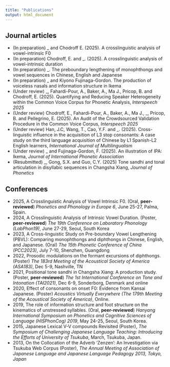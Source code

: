 ```yaml
---
title: "Publications"
output: html_document
---
```


## Journal articles

- (In preparation) \_ and Chodroff E. (2025). A crosslinguistic analysis of vowel-intrinsic F0
- (In preparation) Chodroff, E. and \_. (2025). A crosslinguistic analysis of vowel-intrinsic duration
- (In preparation) \_. The preboundary lengthening of monophthongs and vowel sequences in Chinese, English and Japanese
- (In preparation) \_ and Kiyono Fujinaga-Gordon. The production of voiceless nasals and information structure in Ikema
- (Under review) \_, Fahardi-Pour, A., Baker, A., Ma J., Pricop, B. and Chodroff, E. (2025). Quantifying and Reducing Speaker Heterogeneity within the Common Voice Corpus for Phonetic Analysis, *Interspeech 2025*
- (Under review) Chodroff, E., Fahardi-Pour, A., Baker, A., Ma J., \_, Pricop, B. and Pellegrino, E. (2025). An Audit of the Crowdsourced Validation Procedure in the Common Voice Corpus, *Interspeech 2025*
- (Under review) Han, J.C, Wang, T., Cao, Y.F. and \_. (2025). Cross-linguistic influence in the acquisition of L3 stop consonants: A case study on the third language acquisition of Chinese by L1 Spanish-L2 English learners, *International Journal of Multilingualism*
- (Under review) \_ and Fujinaga-Gordon, F. (2025). An illustration of IPA: Ikema,
_Journal of International Phonetic Association_
- (Resubmitted) \_, Gong, S.X. and Guo, C.Y. (2025) Tone sandhi and tonal articulation in disyllabic sequences in Changsha Xiang, *Journal of Phonetics*

## Conferences

- 2025, A Crosslinguistic Analysis of Vowel Intrinsic F0. (Oral, **peer-reviewed**) *Phonetics and Phonology in Europe 6*, June 25-27, Palma, Spain.
- 2024, A Crosslinguistic Analysis of Intrinsic Vowel Duration. (Poster, **peer-reviewed**) *The 19th Conference on Laboratory Phonology (LabPhon19)*, June 27-29, Seoul, South Korea
- 2023, A Cross-linguistic Study on Pre-boundary Vowel Lengthening (PBVL): Comparing monophthongs and diphthongs in Chinese, English, and Japanese. (Oral) *The 15th Phonetic Conference of China (PCC2023)*, July 7-10, Shenzhen, Guangdong
- 2022, Prosodic modulations on the formant excursions of diphthongs. (Poster) *The 183rd Meeting of the Acoustical Society of America (ASA183)*, Dec 5-9, Nashville, TN
- 2021, Positional tone sandhi in Changsha Xiang: A production study. (Poster, **peer-reviewed**) *The 1st International Conference on Tone and Intonation (TAI2021)*, Dec 6-9, Sonderborg, Denmark and online
- 2020, Effect of consonants on onset F0: Evidence from Kansai Japanese. (Poster) *Acoustics Virtually Everywhere (The 179th Meeting of the Acoustical Society of America)*, Online.
- 2019, The role of information structure and foot structure on the kinematics of unstressed syllables. (Oral, **peer-reviewed**) *Hanyang International Symposium on Phonetics and Cognitive Sciences of Language (HISPhonCog) 2019*, May 24-25, Seoul, South Korea.
- 2015, Japanese Lexical V-V compounds Revisited (Poster), *The Symposium of Challenging Japanese Language Teaching: Introducing the Efforts of University of Tsukuba*, March, Tsukuba, Japan.
- 2013, On the Collocation of the Adverb ‘Zenzen’: An Investigation via Tsukuba Web Corpus (Poster), *The Annual Meeting of Association of Japanese Language and Japanese Language Pedagogy 2013, Tokyo, Japan*